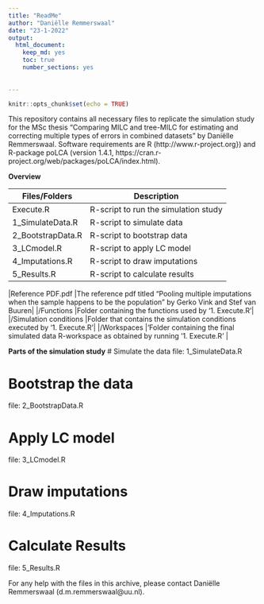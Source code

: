 ```yaml
---
title: "ReadMe"
author: "Daniëlle Remmerswaal"
date: "23-1-2022"
output: 
  html_document:
    keep_md: yes
    toc: true
    number_sections: yes
    
  
---
```


```r
knitr::opts_chunk$set(echo = TRUE)
```


This repository contains all necessary files to replicate the simulation study for the MSc thesis "Comparing MILC and tree-MILC for estimating and correcting multiple types of errors in combined datasets" by Daniëlle Remmerswaal. Software requirements are R (http://www.r-project.org}) and R-package poLCA (version 1.4.1, https://cran.r-project.org/web/packages/poLCA/index.html).

**Overview**

| Files/Folders          | Description   |
| -----------------      | ------------- |
|Execute.R              |R-script to run the simulation study|
|1_SimulateData.R       |R-script to simulate data|
|2_BootstrapData.R      |R-script to bootstrap data|
|3_LCmodel.R            |R-script to apply LC model|
|4_Imputations.R        |R-script to draw imputations|
|5_Results.R            |R-script to calculate results|

|Reference PDF.pdf      |The reference pdf titled "Pooling multiple imputations when the sample happens to be the population" by Gerko Vink and Stef van Buuren|
|/Functions             |Folder containing the functions used by '1. Execute.R'|
|/Simulation conditions |Folder that contains the simulation conditions executed by '1. Execute.R'|
|/Workspaces            |'Folder containing the final simulated data R-workspace as obtained by running '1. Execute.R' |

**Parts of the simulation study**
# Simulate the data
file: 1_SimulateData.R

# Bootstrap the data
file: 2_BootstrapData.R

# Apply LC model
file: 3_LCmodel.R

# Draw imputations
file: 4_Imputations.R

# Calculate Results
file: 5_Results.R





For any help with the files in this archive, please contact Daniëlle Remmerswaal (d.m.remmerswaal@uu.nl).


